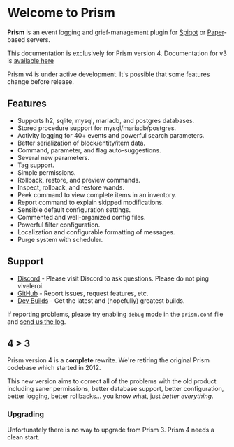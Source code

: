 
# Welcome to Prism
 
**Prism** is an event logging and grief-management plugin for [Spigot](https://www.spigotmc.org) or [Paper](https://papermc.io)-based servers.

This documentation is exclusively for Prism version 4. Documentation for v3 is [available here](https://prism-bukkit.readthedocs.io/en/latest>)

<Callout type='info'>Prism v4 is under active development. It's possible that some features change before release.</Callout>

## Features

- Supports h2, sqlite, mysql, mariadb, and postgres databases.
- Stored procedure support for mysql/mariadb/postgres.
- Activity logging for 40+ events and powerful search parameters.
- Better serialization of block/entity/item data.
- Command, parameter, and flag auto-suggestions.
- Several new parameters.
- Tag support.
- Simple permissions.
- Rollback, restore, and preview commands.
- Inspect, rollback, and restore wands.
- Peek command to view complete items in an inventory.
- Report command to explain skipped modifications.
- Sensible default configuration settings.
- Commented and well-organized config files.
- Powerful filter configuration.
- Localization and configurable formatting of messages.
- Purge system with scheduler.

## Support

- [Discord](https://discord.gg/7FxZScH4EJ) - Please visit Discord to ask questions. Please do not ping viveleroi.
- [GitHub](https://github.com/prism/prism) - Report issues, request features, etc.
- [Dev Builds](https://ci.darkhelmet.network/job/prism/) - Get the latest and (hopefully) greatest builds.

If reporting problems, please try enabling `debug` mode in the `prism.conf` file and [send us the log](https://mclo.gs/).

## 4 > 3

Prism version 4 is a **complete** rewrite. We're retiring the original Prism codebase which started in 2012.

This new version aims to correct all of the problems with the old product including saner permissions, better database support, better configuration, better logging, better rollbacks... you know what, just _better everything_.

### Upgrading

Unfortunately there is no way to upgrade from Prism 3. Prism 4 needs a clean start.
